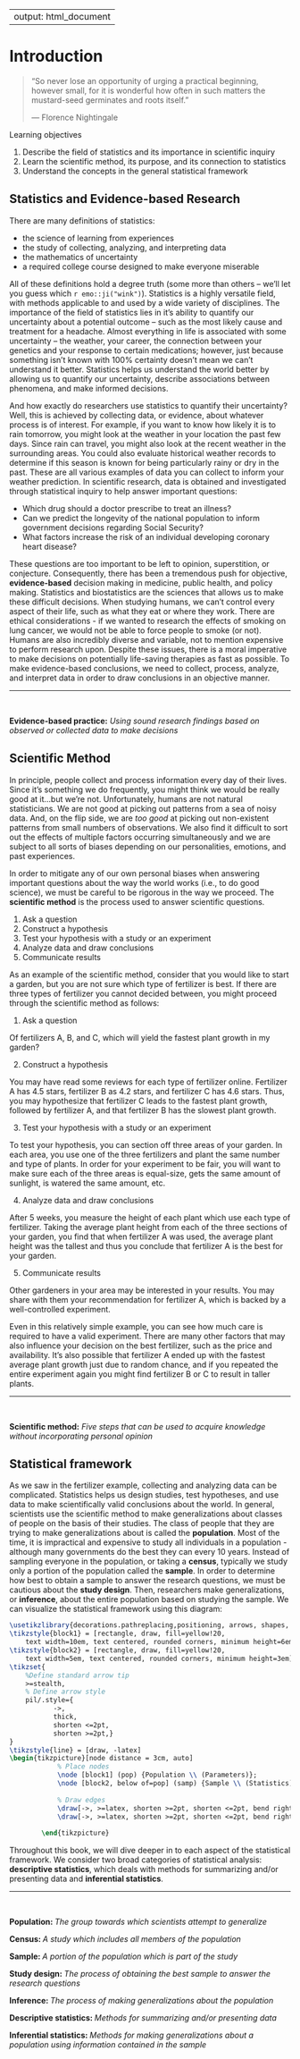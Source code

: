 
---
output: html_document
---

# Introduction {#ch1}

> "So never lose an opportunity of urging a practical beginning, however small, for it is wonderful how often in such matters the mustard-seed germinates and roots itself." 
>
> --- Florence Nightingale


<div class="objective-container">
<div class="objectives"> Learning objectives </div>
1. Describe the field of statistics and its importance in scientific inquiry  
2. Learn the scientific method, its purpose, and its connection to statistics
3. Understand the concepts in the general statistical framework
</div>

## Statistics and Evidence-based Research {#ch1_s1}

There are many definitions of statistics: 

* the science of learning from experiences
* the study of collecting, analyzing, and interpreting data
* the mathematics of uncertainty
* a required college course designed to make everyone miserable

All of these definitions hold a degree truth (some more than others -- we'll let you 
guess which `r emo::ji("wink")`). Statistics is a highly versatile field, with methods 
applicable to and used by a wide variety of disciplines. The importance of the
field of statistics lies in it's ability to quantify our uncertainty about a 
potential outcome -- such as the most likely cause and treatment for a headache.
Almost everything in life is associated with some uncertainty -- the weather, 
your career, the connection between your genetics and your response to certain
medications; however, just because something isn't known with 100% certainty 
doesn't mean we can't understand it better. Statistics helps us understand the 
world better by allowing us to quantify our uncertainty, describe associations 
between phenomena, and make informed decisions.

And how exactly do researchers use statistics to quantify their uncertainty? 
Well, this is achieved by collecting data, or evidence, about whatever process
is of interest. For example, if you want to know how likely it is to rain 
tomorrow, you might look at the weather in your location the past few days.
Since rain can travel, you might also look at the recent weather in the surrounding
areas. You could also evaluate historical weather records to determine if
this season is known for being particularly rainy or dry in the past. These are
all various examples of data you can collect to inform your weather prediction.
In scientific research, data is obtained and investigated through statistical
inquiry to help answer important questions: 

* Which drug should a doctor prescribe to treat an illness?  
* Can we predict the longevity of the national population to inform government decisions regarding Social Security?  
* What factors increase the risk of an individual developing coronary heart disease?  

These questions are too important to be left to opinion, superstition, or 
conjecture. Consequently, there has been a tremendous push for objective, 
**evidence-based** decision making in medicine, public health, and policy making. 
Statistics and biostatistics are the sciences that allows us to make these difficult
decisions. When studying humans, we can't control every aspect of their life, 
such as what they eat or where they work. There are ethical considerations - if 
we wanted to research the effects of smoking on lung cancer, we would not be 
able to force people to smoke (or not). Humans are also incredibly diverse and 
variable, not to mention expensive to perform research upon. Despite these 
issues, there is a moral imperative to make decisions on potentially life-saving
therapies as fast as possible. To make evidence-based conclusions, we need to 
collect, process, analyze, and interpret data in order to draw conclusions in an 
objective manner. 

---

<div class="definition-container">
<div class="definition"> &nbsp; </div>
<div class="text">
**Evidence-based practice:** <em> Using sound research findings based on observed or collected data to make decisions </em>
</div>
</div>


## Scientific Method {#ch1_s2}

In principle, people collect and process information every day of their lives. 
Since it's something we do frequently, you might think we would be really good 
at it...but we're not. Unfortunately, humans are not natural statisticians. We 
are not good at picking out patterns from a sea of noisy data. And, on the flip 
side, we are *too good* at picking out non-existent patterns from small numbers 
of observations. We also find it difficult to sort out the effects of multiple
factors occurring simultaneously and we are subject to all sorts of biases 
depending on our personalities, emotions, and past experiences.

In order to mitigate any of our own personal biases when answering important 
questions about the way the world works (i.e., to do good science), we must be
careful to be rigorous in the way we proceed. The **scientific method** is the 
process used to answer scientific questions.
 
1) Ask a question
2) Construct a hypothesis
3) Test your hypothesis with a study or an experiment
4) Analyze data and draw conclusions
5) Communicate results

As an example of the scientific method, consider that you would like to start a
garden, but you are not sure which type of fertilizer is best. If there are three
types of fertilizer you cannot decided between, you might proceed through the 
scientific method as follows:

1) Ask a question

Of fertilizers A, B, and C, which will yield the fastest plant growth in my garden?

2) Construct a hypothesis

You may have read some reviews for each type of fertilizer online. Fertilizer A
has 4.5 stars, fertilizer B as 4.2 stars, and fertilizer C has 4.6 stars. Thus,
you may hypothesize that fertilizer C leads to the fastest plant growth, followed
by fertilizer A, and that fertilizer B has the slowest plant growth.

3) Test your hypothesis with a study or an experiment

To test your hypothesis, you can section off three areas of your garden. In each 
area, you use one of the three fertilizers and plant the same number and type of
plants. In order for your experiment to be fair, you will want to make sure each
of the three areas is equal-size, gets the same amount of sunlight, is watered 
the same amount, etc.

4) Analyze data and draw conclusions

After 5 weeks, you measure the height of each plant which use each type of 
fertilizer. Taking the average plant height from each of the three sections of 
your garden, you find that when fertilizer A was used, the average plant height 
was the tallest and thus you conclude that fertilizer A is the best for your
garden.

5) Communicate results

Other gardeners in your area may be interested in your results. You may share
with them your recommendation for fertilizer A, which is backed by a 
well-controlled experiment.

Even in this relatively simple example, you can see how much care is required to
have a valid experiment. There are many other factors that may also influence
your decision on the best fertilizer, such as the price and availability. It's
also possible that fertilizer A ended up with the fastest average plant growth
just due to random chance, and if you repeated the entire experiment again you
might find fertilizer B or C to result in taller plants. 

---

<div class="definition-container">
<div class="definition"> &nbsp; </div>
<div class="text">
**Scientific method:** <em> Five steps that can be used to acquire knowledge 
  without incorporating personal opinion </em>
</div>
</div>


## Statistical framework {#ch1_s3}

As we saw in the fertilizer example, collecting and analyzing data can be complicated.
Statistics helps us design studies, test hypotheses, and use data to make scientifically
valid conclusions about the world. In general, scientists use the scientific method 
to make generalizations about classes of people on the basis of their studies. 
The class of people that they are trying to make generalizations about is called 
the **population**. Most of the time, it is impractical and expensive to study 
all individuals in a population - although many governments do  the best they 
can every 10 years. Instead of sampling everyone in the population, or taking a 
**census**, typically we study only a portion of the population called the
**sample**. In order to determine how best to obtain a sample to answer the 
research questions, we must be cautious about the **study design**. Then, 
researchers make generalizations, or **inference**, about the entire population 
based on studying the sample. We can visualize the statistical framework using 
this diagram:

```tikz
\usetikzlibrary{decorations.pathreplacing,positioning, arrows, shapes, calc,shapes.multipart}
\tikzstyle{block1} = [rectangle, draw, fill=yellow!20, 
    text width=10em, text centered, rounded corners, minimum height=6em]
\tikzstyle{block2} = [rectangle, draw, fill=yellow!20, 
    text width=5em, text centered, rounded corners, minimum height=3em]
\tikzset{
    %Define standard arrow tip
    >=stealth,
    % Define arrow style
    pil/.style={
           ->,
           thick,
           shorten <=2pt,
           shorten >=2pt,}
}
\tikzstyle{line} = [draw, -latex]
\begin{tikzpicture}[node distance = 3cm, auto]
            % Place nodes
            \node [block1] (pop) {Population \\ (Parameters)};
            \node [block2, below of=pop] (samp) {Sample \\ (Statistics)};
            
            % Draw edges
            \draw[->, >=latex, shorten >=2pt, shorten <=2pt, bend right=45, thick]  (pop.west) to node[auto, swap] {Study Design}(samp.west);
            \draw[->, >=latex, shorten >=2pt, shorten <=2pt, bend right=45, thick] (samp.east) to node[auto, swap] {Inference}(pop.east); 
            
        \end{tikzpicture}
```

Throughout this book, we will dive deeper in to each aspect of the statistical
framework. We consider two broad categories of statistical 
analysis: **descriptive statistics**, which deals with methods for summarizing 
and/or presenting data and **inferential statistics**.

---

<div class="definition-container">
<div class="definition"> &nbsp; </div>
<div class="text">
**Population: ** <em> The group towards which scientists attempt to generalize </em>

**Census: ** <em> A study which includes all members of the population </em>

**Sample: ** <em> A portion of the population which is part of the study </em>

**Study design: ** <em> The process of obtaining the best sample to answer the research questions </em>

**Inference: ** <em> The process of making generalizations about the population </em>

**Descriptive statistics: ** <em> Methods for summarizing and/or presenting data </em>

**Inferential statistics: ** <em> Methods for making generalizations about a population
  using information contained in the sample </em>
</div>
</div>






